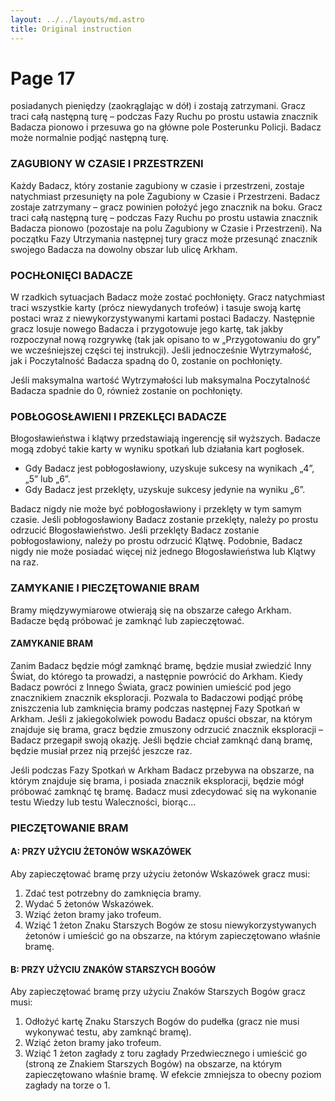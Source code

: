 ```yaml
---
layout: ../../layouts/md.astro
title: Original instruction
---
```


# Page 17

posiadanych pieniędzy (zaokrąglając w dół) i zostają zatrzymani. Gracz traci całą następną turę – podczas Fazy Ruchu po prostu ustawia znacznik Badacza pionowo i przesuwa go na główne pole Posterunku Policji. Badacz może normalnie podjąć następną turę.

### ZAGUBIONY W CZASIE I PRZESTRZENI

Każdy Badacz, który zostanie zagubiony w czasie i przestrzeni, zostaje natychmiast przesunięty na pole Zagubiony w Czasie i Przestrzeni. Badacz zostaje zatrzymany – gracz powinien położyć jego znacznik na boku. Gracz traci całą następną turę – podczas Fazy Ruchu po prostu ustawia znacznik Badacza pionowo (pozostaje na polu Zagubiony w Czasie i Przestrzeni). Na początku Fazy Utrzymania następnej tury gracz może przesunąć znacznik swojego Badacza na dowolny obszar lub ulicę Arkham.

### POCHŁONIĘCI BADACZE

W rzadkich sytuacjach Badacz może zostać pochłonięty. Gracz natychmiast traci wszystkie karty (prócz niewydanych trofeów) i tasuje swoją kartę postaci wraz z niewykorzystywanymi kartami postaci Badaczy. Następnie gracz losuje nowego Badacza i przygotowuje jego kartę, tak jakby rozpoczynał nową rozgrywkę (tak jak opisano to w „Przygotowaniu do gry” we wcześniejszej części tej instrukcji). Jeśli jednocześnie Wytrzymałość, jak i Poczytalność Badacza spadną do 0, zostanie on pochłonięty.

Jeśli maksymalna wartość Wytrzymałości lub maksymalna Poczytalność Badacza spadnie do 0, również zostanie on pochłonięty.

### POBŁOGOSŁAWIENI I PRZEKLĘCI BADACZE

Błogosławieństwa i klątwy przedstawiają ingerencję sił wyższych. Badacze mogą zdobyć takie karty w wyniku spotkań lub działania kart pogłosek.

- Gdy Badacz jest pobłogosławiony, uzyskuje sukcesy na wynikach „4”, „5” lub „6”.
- Gdy Badacz jest przeklęty, uzyskuje sukcesy jedynie na wyniku „6”.

Badacz nigdy nie może być pobłogosławiony i przeklęty w tym samym czasie. Jeśli pobłogosławiony Badacz zostanie przeklęty, należy po prostu odrzucić Błogosławieństwo. Jeśli przeklęty Badacz zostanie pobłogosławiony, należy po prostu odrzucić Klątwę. Podobnie, Badacz nigdy nie może posiadać więcej niż jednego Błogosławieństwa lub Klątwy na raz.

### ZAMYKANIE I PIECZĘTOWANIE BRAM

Bramy międzywymiarowe otwierają się na obszarze całego Arkham. Badacze będą próbować je zamknąć lub zapieczętować.

#### ZAMYKANIE BRAM

Zanim Badacz będzie mógł zamknąć bramę, będzie musiał zwiedzić Inny Świat, do którego ta prowadzi, a następnie powrócić do Arkham. Kiedy Badacz powróci z Innego Świata, gracz powinien umieścić pod jego znacznikiem znacznik eksploracji. Pozwala to Badaczowi podjąć próbę zniszczenia lub zamknięcia bramy podczas następnej Fazy Spotkań w Arkham. Jeśli z jakiegokolwiek powodu Badacz opuści obszar, na którym znajduje się brama, gracz będzie zmuszony odrzucić znacznik eksploracji – Badacz przegapił swoją okazję. Jeśli będzie chciał zamknąć daną bramę, będzie musiał przez nią przejść jeszcze raz.

Jeśli podczas Fazy Spotkań w Arkham Badacz przebywa na obszarze, na którym znajduje się brama, i posiada znacznik eksploracji, będzie mógł próbować zamknąć tę bramę. Badacz musi zdecydować się na wykonanie testu Wiedzy lub testu Waleczności, biorąc...

### PIECZĘTOWANIE BRAM

#### A: PRZY UŻYCIU ŻETONÓW WSKAZÓWEK

Aby zapieczętować bramę przy użyciu żetonów Wskazówek gracz musi:

1. Zdać test potrzebny do zamknięcia bramy.
2. Wydać 5 żetonów Wskazówek.
3. Wziąć żeton bramy jako trofeum.
4. Wziąć 1 żeton Znaku Starszych Bogów ze stosu niewykorzystywanych żetonów i umieścić go na obszarze, na którym zapieczętowano właśnie bramę.

#### B: PRZY UŻYCIU ZNAKÓW STARSZYCH BOGÓW

Aby zapieczętować bramę przy użyciu Znaków Starszych Bogów gracz musi:

1. Odłożyć kartę Znaku Starszych Bogów do pudełka (gracz nie musi wykonywać testu, aby zamknąć bramę).
2. Wziąć żeton bramy jako trofeum.
3. Wziąć 1 żeton zagłady z toru zagłady Przedwiecznego i umieścić go (stroną ze Znakiem Starszych Bogów) na obszarze, na którym zapieczętowano właśnie bramę. W efekcie zmniejsza to obecny poziom zagłady na torze o 1.
